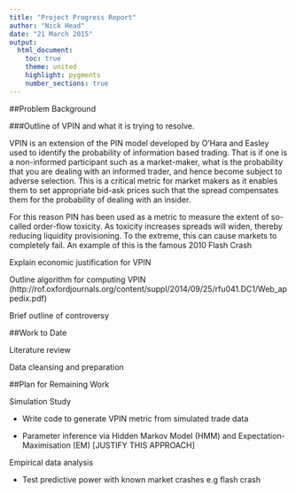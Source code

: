 ```yaml
---
title: "Project Progress Report"
author: "Nick Head"
date: "21 March 2015"
output: 
  html_document:
    toc: true
    theme: united
    highlight: pygments
    number_sections: true
---
```


##Problem Background

###Outline of VPIN and what it is trying to resolve. 

VPIN is an extension of the PIN model developed by O'Hara and Easley used to identify the probability of information based trading. That is if one is a non-informed participant such as a market-maker, what is the probability that you are dealing with an informed trader, and hence become subject to adverse selection. This is a critical metric for market makers as it enables them to set appropriate bid-ask prices such that the spread compensates them for the probability of dealing with an insider.

For this reason PIN has been used as a metric to measure the extent of so-called order-flow toxicity. As toxicity increases spreads will widen, thereby reducing liquidity provisioning. To the extreme, this can cause markets to completely fail. An example of this is the famous 2010 Flash Crash  

Explain economic justification for VPIN

Outline algorithm for computing VPIN (http://rof.oxfordjournals.org/content/suppl/2014/09/25/rfu041.DC1/Web_appedix.pdf) 

Brief outline of controversy

##Work to Date

Literature review

Data cleansing and preparation

##Plan for Remaining Work

Simulation Study

- Write code to generate VPIN metric from simulated trade data 

- Parameter inference via Hidden Markov Model (HMM) and Expectation-Maximisation (EM) [JUSTIFY THIS APPROACH]

Empirical data analysis

- Test predictive power with known market crashes e.g flash crash
